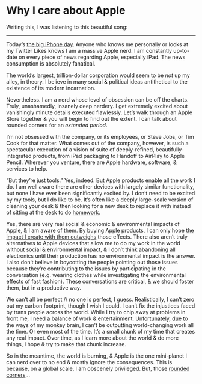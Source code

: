 
# Why I care about Apple

Writing this, I was listening to this beautiful song:

<Embed url="https://song.link/us/i/1476046881" />

***

Today’s [the big iPhone day](https://www.apple.com/apple-events/). Anyone who knows me personally or looks at my Twitter Likes knows I am a massive Apple nerd. I am constantly up-to-date on every piece of news regarding Apple, especially iPad. The news consumption is absolutely fanatical.

The world’s largest, trillion-dollar corporation would seem to be _not_ up my alley, in theory. I believe in many social & political ideas antithetical to the existence of its modern incarnation.

Nevertheless. I am a nerd whose level of obsession can be off the charts. Truly, unashamedly, insanely deep nerdery. I get extremely excited about vanishingly minute details executed flawlessly. Let’s walk through an Apple Store together & you will begin to find out the extent. I can talk about rounded corners for an _extended period_.

I’m not obsessed with the company, or its employees, or Steve Jobs, or Tim Cook for that matter. What comes out of the company, however, is such a spectacular execution of a vision of suite of deeply-refined, beautifully-integrated products, from iPad packaging to Handoff to AirPlay to Apple Pencil. Wherever you venture, there are Apple hardware, software, & services to help.

“But they’re just tools.” Yes, indeed. But Apple products enable all the work I do. I am well aware there are other devices with largely similar functionality, but none I have ever been significantly excited by. I don’t need to be excited by my tools, but I do like to be. It’s often like a deeply large-scale version of cleaning your desk & then looking for a new desk to replace it with instead of sitting at the desk to do [homework](https://ima.eugene.me).

Yes, there are very real social & economic & environmental impacts of Apple, & I am aware of them. By buying Apple products, I can only hope [the impact I create with them outweighs](https://notebook.eugene.me/2018-11-04_macbook_pro/) those effects. There also aren’t truly alternatives to Apple devices that allow me to do my work in the world without social & environmental impact, & I don’t think abandoning all electronics until their production has no environmental impact is the answer. I also don’t believe in boycotting the people pointing out those issues because they’re contributing to the issues by participating in the conversation (e.g. wearing clothes while investigating the environmental effects of fast fashion). These conversations are critical, & we should foster them, but in a productive way.

We can’t all be perfect // no one is perfect, I guess. Realistically, I can’t zero out my carbon footprint, though I wish I could. I can’t fix the injustices faced by trans people across the world. While I try to chip away at problems in front me, I need a balance of work & entertainment. Unfortunately, due to the ways of my monkey brain, I can’t be outputting world-changing work all the time. Or even most of the time. It’s a small chunk of my time that creates any real impact. Over time, as I learn more about the world & do more things, I hope & try to make that chunk increase.

So in the meantime, the world is burning, & Apple is the one mini-planet I can nerd over to no end & mostly ignore the consequences. This is because, on a global scale, I am obscenely privileged. But, those [rounded corners](https://en.wikipedia.org/wiki/Squircle)…
